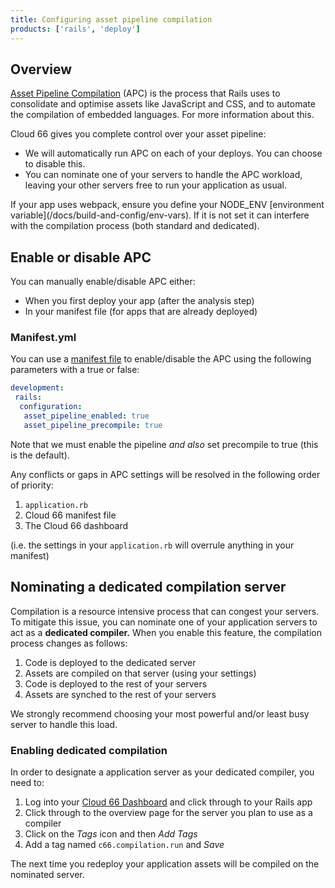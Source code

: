 ```yaml
---
title: Configuring asset pipeline compilation
products: ['rails', 'deploy']
---
```


## Overview

[Asset Pipeline Compilation](https://guides.rubyonrails.org/asset_pipeline/) (APC) is the process that Rails uses to consolidate and optimise assets like JavaScript and CSS, and to automate the compilation of embedded languages. For more information about this.

Cloud 66 gives you complete control over your asset pipeline: 

- We will automatically run APC on each of your deploys. You can choose to disable this.
- You can nominate one of your servers to handle the APC workload, leaving your other servers free to run your application as usual.

<Callout type="warning" title="webpack requires NODE_ENV">
If your app uses webpack, ensure you define your NODE_ENV [environment variable](/docs/build-and-config/env-vars). If it is not set it can interfere with the compilation process (both standard and dedicated).
</Callout>

## Enable or disable APC

You can manually enable/disable APC either:  

- When you first deploy your app (after the analysis step)
- In your manifest file (for apps that are already deployed)

### Manifest.yml

You can use a [manifest file](/docs/manifest/building-a-manifest-file#manifest-tutorial) to enable/disable the APC using the following parameters with a true or false:

```yaml
development:
 rails:
  configuration:
   asset_pipeline_enabled: true
   asset_pipeline_precompile: true
```

Note that we must enable the pipeline *and also* set precompile to true (this is the default).

Any conflicts or gaps in APC settings will be resolved in the following order of priority:

1. `application.rb`
2. Cloud 66 manifest file
3. The Cloud 66 dashboard

(i.e. the settings in your `application.rb` will overrule anything in your manifest)

## Nominating a dedicated compilation server

Compilation is a resource intensive process that can congest your servers. To mitigate this issue, you can nominate one of your application servers to act as a **dedicated compiler.** When you enable this feature, the compilation process changes as follows:

1. Code is deployed to the dedicated server 
2. Assets are compiled on that server (using your settings)
3. Code is deployed to the rest of your servers
4. Assets are synched to the rest of your servers

We strongly recommend choosing your most powerful and/or least busy server to handle this load. 

### Enabling dedicated compilation

In order to designate a application server as your dedicated compiler, you need to:

1. Log into your [Cloud 66 Dashboard](https://app.cloud66.com/) and click through to your Rails app
2. Click through to the overview page for the server you plan to use as a compiler
3. Click on the *Tags* icon and then *Add Tags*
4. Add a tag named `c66.compilation.run` and *Save*

The next time you redeploy your application assets will be compiled on the nominated server.